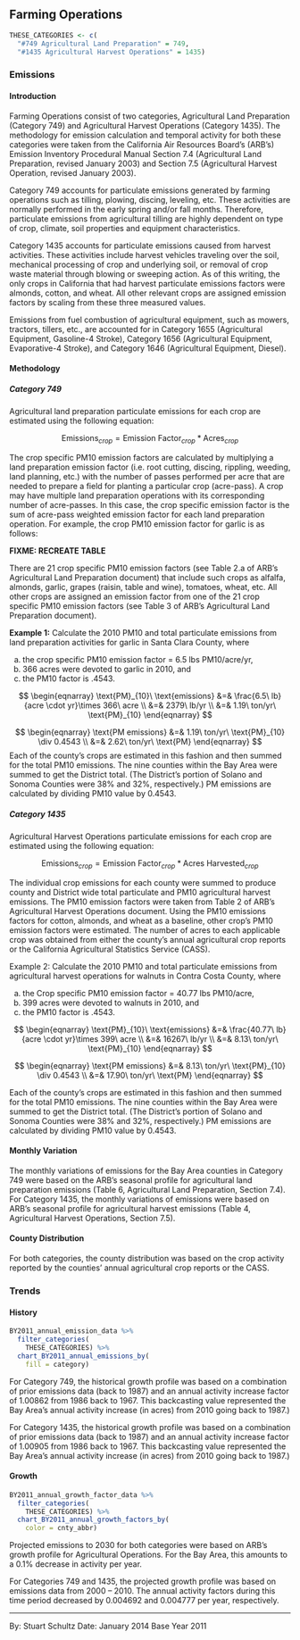 ## Farming Operations

```r
THESE_CATEGORIES <- c(
  "#749 Agricultural Land Preparation" = 749,
  "#1435 Agricultural Harvest Operations" = 1435)
```

### Emissions

#### Introduction {-}

Farming Operations consist of two categories, Agricultural Land Preparation (Category 749) and Agricultural Harvest Operations (Category 1435). The methodology for emission calculation and temporal activity for both these categories were taken from the California Air Resources Board’s (ARB’s) Emission Inventory Procedural Manual Section 7.4 (Agricultural Land Preparation, revised January 2003) and Section 7.5 (Agricultural Harvest Operation, revised January 2003).

Category 749 accounts for particulate emissions generated by farming operations such as tilling, plowing, discing, leveling, etc. These activities are normally performed in the early spring and/or fall months. Therefore, particulate emissions from agricultural tilling are highly dependent on type of crop, climate, soil properties and equipment characteristics.

Category 1435 accounts for particulate emissions caused from harvest activities. These activities include harvest vehicles traveling over the soil, mechanical processing of crop and underlying soil, or removal of crop waste material through blowing or sweeping action. As of this writing, the only crops in California that had harvest particulate emissions factors were almonds, cotton, and wheat. All other relevant crops are assigned emission factors by scaling from these three measured values.

Emissions from fuel combustion of agricultural equipment, such as mowers, tractors, tillers, etc., are accounted for in Category 1655 (Agricultural Equipment, Gasoline-4 Stroke), Category 1656 (Agricultural Equipment, Evaporative-4 Stroke), and Category 1646 (Agricultural Equipment, Diesel).

#### Methodology {-}

##### Category 749 {#cat_749-methodology -}

Agricultural land preparation particulate emissions for each crop are estimated using the following equation:

$$
\text{Emissions}_{crop} = \text{Emission Factor}_{crop} * \text{Acres}_{crop}
$$

The crop specific PM10 emission factors are calculated by multiplying a land preparation emission factor (i.e. root cutting, discing, rippling, weeding, land planning, etc.) with the number of passes performed per acre that are needed to prepare a field for planting a particular crop (acre-pass). A crop may have multiple land preparation operations with its corresponding number of acre-passes. In this case, the crop specific emission factor is the sum of acre-pass weighted emission factor for each land preparation operation. For example, the crop PM10 emission factor for garlic is as follows:

**FIXME: RECREATE TABLE**

There are 21 crop specific PM10 emission factors (see Table 2.a of ARB’s Agricultural Land Preparation document) that include such crops as alfalfa, almonds, garlic, grapes (raisin, table and wine), tomatoes, wheat, etc. All other crops are assigned an emission factor from one of the 21 crop specific PM10 emission factors (see Table 3 of ARB’s Agricultural Land Preparation document).

**Example 1:** Calculate the 2010 PM10 and total particulate emissions from land preparation activities for garlic in Santa Clara County, where

a. the crop specific PM10 emission factor = 6.5 lbs PM10/acre/yr, 
b. 366 acres were devoted to garlic in 2010, and
c. the PM10 factor is .4543.

$$
\begin{eqnarray}
\text{PM}_{10}\ \text{emissions} &=& \frac{6.5\ lb}{acre \cdot yr}\times 366\ acre \\
  &=& 2379\ lb/yr \\
  &=& 1.19\ ton/yr\ \text{PM}_{10}
\end{eqnarray}
$$

$$
\begin{eqnarray}
\text{PM emissions} &=& 1.19\ ton/yr\ \text{PM}_{10} \div 0.4543 \\
  &=& 2.62\ ton/yr\ \text{PM}
\end{eqnarray}
$$
Each of the county’s crops are estimated in this fashion and then summed for the total PM10 emissions. The nine counties within the Bay Area were summed to get the District total. (The District’s portion of Solano and Sonoma Counties were 38% and 32%, respectively.) PM emissions are calculated by dividing PM10 value by 0.4543.

##### Category 1435 {-}

Agricultural Harvest Operations particulate emissions for each crop are estimated using the following equation:

$$
\text{Emissions}_{crop} = \text{Emission Factor}_{crop} * \text{Acres Harvested}_{crop}
$$

The individual crop emissions for each county were summed to produce county and District wide total particulate and PM10 agricultural harvest emissions. The PM10 emission factors were taken from Table 2 of ARB’s Agricultural Harvest Operations document. Using the PM10 emissions factors for cotton, almonds, and wheat as a baseline, other crop’s PM10 emission factors were estimated. The number of acres to each applicable crop was obtained from either the county’s annual agricultural crop reports or the California Agricultural Statistics Service (CASS).

Example 2: Calculate the 2010 PM10 and total particulate emissions from agricultural harvest operations for walnuts in Contra Costa County, where

a. the Crop specific PM10 emission factor = 40.77 lbs PM10/acre, 
b. 399 acres were devoted to walnuts in 2010, and
c. the PM10 factor is .4543.

$$
\begin{eqnarray}
\text{PM}_{10}\ \text{emissions} &=& \frac{40.77\ lb}{acre \cdot yr}\times 399\ acre \\
  &=& 16267\ lb/yr \\
  &=& 8.13\ ton/yr\ \text{PM}_{10}
\end{eqnarray}
$$

$$
\begin{eqnarray}
\text{PM emissions} &=& 8.13\ ton/yr\ \text{PM}_{10} \div 0.4543 \\
  &=& 17.90\ ton/yr\ \text{PM}
\end{eqnarray}
$$

Each of the county’s crops are estimated in this fashion and then summed for the total PM10 emissions. The nine counties within the Bay Area were summed to get the District total. (The District’s portion of Solano and Sonoma Counties were 38% and 32%, respectively.) PM emissions are calculated by dividing PM10 value by 0.4543.

#### Monthly Variation {-}

The monthly variations of emissions for the Bay Area counties in Category 749 were based on the ARB’s seasonal profile for agricultural land preparation emissions (Table 6, Agricultural Land Preparation, Section 7.4). For Category 1435, the monthly variations of emissions were based on ARB’s seasonal profile for agricultural harvest emissions (Table 4, Agricultural Harvest Operations, Section 7.5).

#### County Distribution {-}

For both categories, the county distribution was based on the crop activity reported by the counties’ annual agricultural crop reports or the CASS.

### Trends

#### History {-}

```r
BY2011_annual_emission_data %>%
  filter_categories(
    THESE_CATEGORIES) %>%
  chart_BY2011_annual_emissions_by(
    fill = category) 
```

For Category 749, the historical growth profile was based on a combination of prior emissions data (back to 1987) and an annual activity increase factor of 1.00862 from 1986 back to 1967. This backcasting value represented the Bay Area’s annual activity increase (in acres) from 2010 going back to 1987.)

For Category 1435, the historical growth profile was based on a combination of prior emissions data (back to 1987) and an annual activity increase factor of 1.00905 from 1986 back to 1967. This backcasting value represented the Bay Area’s annual activity increase (in acres) from 2010 going back to 1987.)

#### Growth {-}

```r
BY2011_annual_growth_factor_data %>%
  filter_categories(
    THESE_CATEGORIES) %>%
  chart_BY2011_annual_growth_factors_by(
    color = cnty_abbr) 
```

Projected emissions to 2030 for both categories were based on ARB’s growth profile for Agricultural Operations. For the Bay Area, this amounts to a 0.1% decrease in activity per year.

For Categories 749 and 1435, the projected growth profile was based on emissions data from 2000 – 2010. The annual activity factors during this time period decreased by 0.004692 and 0.004777 per year, respectively.

***

By: Stuart Schultz 
Date: January 2014 
Base Year 2011
